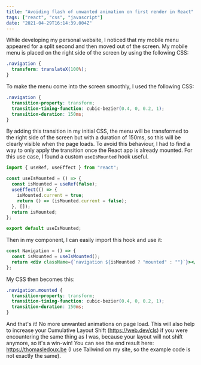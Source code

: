 ```yaml
---
title: "Avoiding flash of unwanted animation on first render in React"
tags: ["react", "css", "javascript"]
date: "2021-04-29T16:14:39.004Z"
---
```


While developing my personal website, I noticed that my mobile menu appeared for a split second and then moved out of the screen.
My mobile menu is placed on the right side of the screen by using the following CSS:

```css
.navigation {
  transform: translateX(100%);
}
```

To make the menu come into the screen smoothly, I used the following CSS:

```css
.navigation {
  transition-property: transform;
  transition-timing-function: cubic-bezier(0.4, 0, 0.2, 1);
  transition-duration: 150ms;
}
```

By adding this transition in my initial CSS, the menu will be transformed to the right side of the screen but with a duration of 150ms, so this will be clearly visible when the page loads.
To avoid this behaviour, I had to find a way to only apply the transition once the React app is already mounted.
For this use case, I found a custom `useIsMounted` hook useful.

```jsx
import { useRef, useEffect } from "react";

const useIsMounted = () => {
  const isMounted = useRef(false);
  useEffect(() => {
    isMounted.current = true;
    return () => (isMounted.current = false);
  }, []);
  return isMounted;
};

export default useIsMounted;
```

Then in my component, I can easily import this hook and use it:

```jsx
const Navigation = () => {
  const isMounted = useIsMounted();
  return <div className={`navigation ${isMounted ? "mounted" : ""}`}></div>;
};
```

My CSS then becomes this:

```css
.navigation.mounted {
  transition-property: transform;
  transition-timing-function: cubic-bezier(0.4, 0, 0.2, 1);
  transition-duration: 150ms;
}
```

And that's it! No more unwanted animations on page load.
This will also help to increase your Cumulative Layout Shift (https://web.dev/cls) if you were encountering the same thing as I was, because your layout will not shift anymore, so it's a win-win!
You can see the end result here: https://thomasledoux.be (I use Tailwind on my site, so the example code is not exactly the same).
